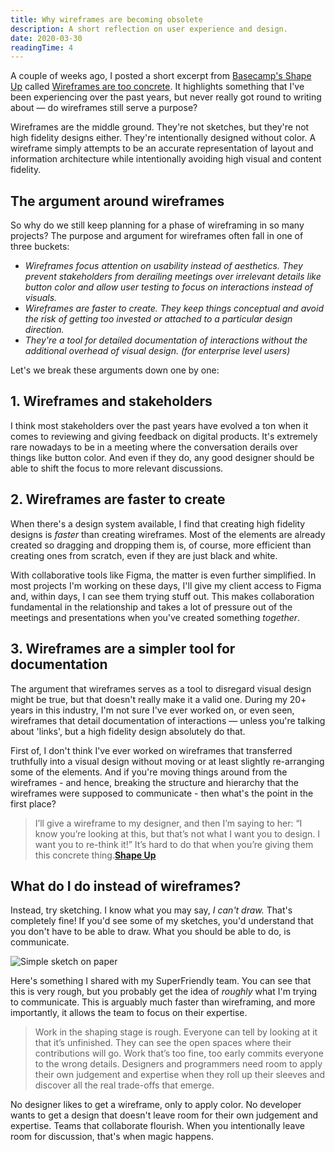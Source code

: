```yaml
---
title: Why wireframes are becoming obsolete
description: A short reflection on user experience and design.
date: 2020-03-30
readingTime: 4
---
```


A couple of weeks ago, I posted a short excerpt from [Basecamp's Shape Up](https://basecamp.com/shapeup) called [Wireframes are too concrete](/wireframes-too-concrete/). It highlights something that I've been experiencing over the past years, but never really got round to writing about — do wireframes still serve a purpose?

Wireframes are the middle ground. They're not sketches, but they're not high fidelity designs either. They're intentionally designed without color. A wireframe simply attempts to be an accurate representation of layout and information architecture while intentionally avoiding high visual and content fidelity.

## The argument around wireframes

So why do we still keep planning for a phase of wireframing in so many projects? The purpose and argument for wireframes often fall in one of three buckets:

- _Wireframes focus attention on usability instead of aesthetics. They prevent stakeholders from derailing meetings over irrelevant details like button color and allow user testing to focus on interactions instead of visuals._
- _Wireframes are faster to create. They keep things conceptual and avoid the risk of getting too invested or attached to a particular design direction._
- _They're a tool for detailed documentation of interactions without the additional overhead of visual design. (for enterprise level users)_

Let's we break these arguments down one by one:

## 1. Wireframes and stakeholders

I think most stakeholders over the past years have evolved a ton when it comes to reviewing and giving feedback on digital products. It's extremely rare nowadays to be in a meeting where the conversation derails over things like button color. And even if they do, any good designer should be able to shift the focus to more relevant discussions.

## 2. Wireframes are faster to create

When there's a design system available, I find that creating high fidelity designs is _faster_ than creating wireframes. Most of the elements are already created so dragging and dropping them is, of course, more efficient than creating ones from scratch, even if they are just black and white.

With collaborative tools like Figma, the matter is even further simplified. In most projects I'm working on these days, I'll give my client access to Figma and, within days, I can see them trying stuff out. This makes collaboration fundamental in the relationship and takes a lot of pressure out of the meetings and presentations when you've created something _together_.

## 3. Wireframes are a simpler tool for documentation

The argument that wireframes serves as a tool to disregard visual design might be true, but that doesn't really make it a valid one. During my 20+ years in this industry, I'm not sure I've ever worked on, or even seen, wireframes that detail documentation of interactions — unless you're talking about 'links', but a high fidelity design absolutely do that.

First of, I don't think I've ever worked on wireframes that transferred truthfully into a visual design without moving or at least slightly re-arranging some of the elements. And if you're moving things around from the wireframes - and hence, breaking the structure and hierarchy that the wireframes were supposed to communicate - then what's the point in the first place?

> I’ll give a wireframe to my designer, and then I’m saying to her: “I know you’re looking at this, but that’s not what I want you to design. I want you to re-think it!” It’s hard to do that when you’re giving them this concrete thing.**[Shape Up](https://basecamp.com/shapeup/1.1-chapter-02#wireframes-are-too-concrete)**

## What do I do instead of wireframes?

Instead, try sketching. I know what you may say, _I can't draw._ That's completely fine! If you'd see some of my sketches, you'd understand that you don't have to be able to draw. What you should be able to do, is communicate.

![Simple sketch on paper](sketch.jpg)

Here's something I shared with my SuperFriendly team. You can see that this is very rough, but you probably get the idea of _roughly_ what I'm trying to communicate. This is arguably much faster than wireframing, and more importantly, it allows the team to focus on their expertise.

> Work in the shaping stage is rough. Everyone can tell by looking at it that it’s unfinished. They can see the open spaces where their contributions will go. Work that’s too fine, too early commits everyone to the wrong details. Designers and programmers need room to apply their own judgement and expertise when they roll up their sleeves and discover all the real trade-offs that emerge.

No designer likes to get a wireframe, only to apply color. No developer wants to get a design that doesn't leave room for their own judgement and expertise. Teams that collaborate flourish. When you intentionally leave room for discussion, that's when magic happens.